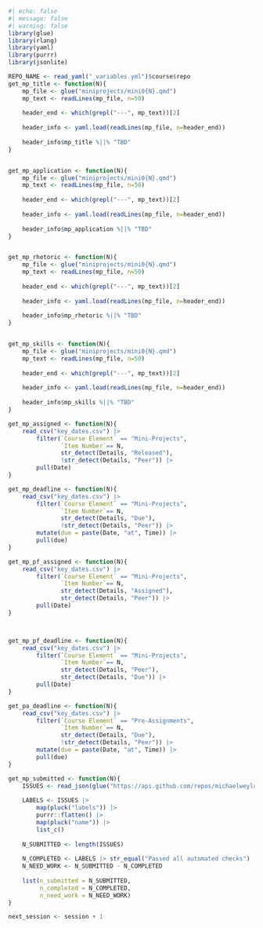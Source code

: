 ```r
#| echo: false
#| message: false
#| warning: false
library(glue)
library(rlang)
library(yaml)
library(purrr)
library(jsonlite)

REPO_NAME <- read_yaml("_variables.yml")$course$repo
get_mp_title <- function(N){
    mp_file <- glue("miniprojects/mini0{N}.qmd")
    mp_text <- readLines(mp_file, n=50)
    
    header_end <- which(grepl("---", mp_text))[2]
    
    header_info <- yaml.load(readLines(mp_file, n=header_end))
    
    header_info$mp_title %||% "TBD"
}


get_mp_application <- function(N){
    mp_file <- glue("miniprojects/mini0{N}.qmd")
    mp_text <- readLines(mp_file, n=50)
    
    header_end <- which(grepl("---", mp_text))[2]
    
    header_info <- yaml.load(readLines(mp_file, n=header_end))
    
    header_info$mp_application %||% "TBD"
}


get_mp_rhetoric <- function(N){
    mp_file <- glue("miniprojects/mini0{N}.qmd")
    mp_text <- readLines(mp_file, n=50)
    
    header_end <- which(grepl("---", mp_text))[2]
    
    header_info <- yaml.load(readLines(mp_file, n=header_end))
    
    header_info$mp_rhetoric %||% "TBD"
}


get_mp_skills <- function(N){
    mp_file <- glue("miniprojects/mini0{N}.qmd")
    mp_text <- readLines(mp_file, n=50)
    
    header_end <- which(grepl("---", mp_text))[2]
    
    header_info <- yaml.load(readLines(mp_file, n=header_end))
    
    header_info$mp_skills %||% "TBD"
}

get_mp_assigned <- function(N){
    read_csv("key_dates.csv") |> 
        filter(`Course Element` == "Mini-Projects", 
               `Item Number`== N, 
               str_detect(Details, "Released"), 
               !str_detect(Details, "Peer")) |>
        pull(Date)
}

get_mp_deadline <- function(N){
    read_csv("key_dates.csv") |> 
        filter(`Course Element` == "Mini-Projects", 
               `Item Number`== N, 
               str_detect(Details, "Due"), 
               !str_detect(Details, "Peer")) |>
        mutate(due = paste(Date, "at", Time)) |>
        pull(due)
}

get_mp_pf_assigned <- function(N){
    read_csv("key_dates.csv") |> 
        filter(`Course Element` == "Mini-Projects", 
               `Item Number`== N, 
               str_detect(Details, "Assigned"), 
               str_detect(Details, "Peer")) |>
        pull(Date)
}



get_mp_pf_deadline <- function(N){
    read_csv("key_dates.csv") |> 
        filter(`Course Element` == "Mini-Projects", 
               `Item Number`== N, 
               str_detect(Details, "Peer"), 
               str_detect(Details, "Due")) |>
        pull(Date)
}

get_pa_deadline <- function(N){
    read_csv("key_dates.csv") |> 
        filter(`Course Element` == "Pre-Assignments", 
               `Item Number`== N, 
               str_detect(Details, "Due"), 
               !str_detect(Details, "Peer")) |>
        mutate(due = paste(Date, "at", Time)) |>
        pull(due)
}

get_mp_submitted <- function(N){
    ISSUES <- read_json(glue("https://api.github.com/repos/michaelweylandt/{REPO_NAME}/issues?labels=MiniProject%20%230{N}&per_page=100&state=open"))
    
    LABELS <- ISSUES |> 
        map(pluck("labels")) |> 
        purrr::flatten() |> 
        map(pluck("name")) |> 
        list_c()
    
    N_SUBMITTED <- length(ISSUES)
    
    N_COMPLETED <- LABELS |> str_equal("Passed all automated checks") |> sum()
    N_NEED_WORK <- N_SUBMITTED - N_COMPLETED
    
    list(n_submitted = N_SUBMITTED, 
         n_completed = N_COMPLETED,
         n_need_work = N_NEED_WORK)
}

next_session <- session + 1
```
